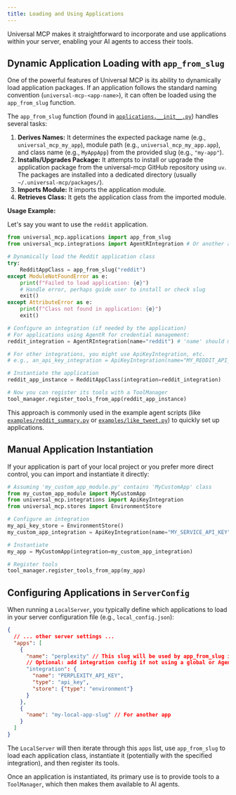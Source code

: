 ```yaml
---
title: Loading and Using Applications
---
```


Universal MCP makes it straightforward to incorporate and use applications within your server, enabling your AI agents to access their tools.

## Dynamic Application Loading with `app_from_slug`

One of the powerful features of Universal MCP is its ability to dynamically load application packages. If an application follows the standard naming convention (`universal-mcp-<app-name>`), it can often be loaded using the `app_from_slug` function.

The `app_from_slug` function (found in [`applications.__init__.py`](https://github.com/universal-mcp/universal-mcp/blob/master/src/universal_mcp/applications/__init__.py)) handles several tasks:
1.  **Derives Names:** It determines the expected package name (e.g., `universal_mcp_my_app`), module path (e.g., `universal_mcp_my_app.app`), and class name (e.g., `MyAppApp`) from the provided slug (e.g., `"my-app"`).
2.  **Installs/Upgrades Package:** It attempts to install or upgrade the application package from the universal-mcp GitHub repository using `uv`. The packages are installed into a dedicated directory (usually `~/.universal-mcp/packages/`).
3.  **Imports Module:** It imports the application module.
4.  **Retrieves Class:** It gets the application class from the imported module.

**Usage Example:**

Let's say you want to use the `reddit` application.

```python
from universal_mcp.applications import app_from_slug
from universal_mcp.integrations import AgentRIntegration # Or another appropriate integration

# Dynamically load the Reddit application class
try:
    RedditAppClass = app_from_slug("reddit")
except ModuleNotFoundError as e:
    print(f"Failed to load application: {e}")
    # Handle error, perhaps guide user to install or check slug
    exit()
except AttributeError as e:
    print(f"Class not found in application: {e}")
    exit()

# Configure an integration (if needed by the application)
# For applications using AgentR for credential management:
reddit_integration = AgentRIntegration(name="reddit") # 'name' should match the integration configured on AgentR

# For other integrations, you might use ApiKeyIntegration, etc.
# e.g., an_api_key_integration = ApiKeyIntegration(name="MY_REDDIT_API_KEY_CONFIG", store=my_store)

# Instantiate the application
reddit_app_instance = RedditAppClass(integration=reddit_integration)

# Now you can register its tools with a ToolManager
tool_manager.register_tools_from_app(reddit_app_instance)
```

This approach is commonly used in the example agent scripts (like [`examples/reddit_summary.py`](https://github.com/universal-mcp/examples/blob/master/agents/reddit_summary.py) or [`examples/like_tweet.py`](https://github.com/universal-mcp/examples/blob/master/agents/like_tweet.py)) to quickly set up applications.

## Manual Application Instantiation

If your application is part of your local project or you prefer more direct control, you can import and instantiate it directly:

```python
# Assuming 'my_custom_app_module.py' contains 'MyCustomApp' class
from my_custom_app_module import MyCustomApp
from universal_mcp.integrations import ApiKeyIntegration
from universal_mcp.stores import EnvironmentStore

# Configure an integration
my_api_key_store = EnvironmentStore()
my_custom_app_integration = ApiKeyIntegration(name="MY_SERVICE_API_KEY", store=my_api_key_store)

# Instantiate
my_app = MyCustomApp(integration=my_custom_app_integration)

# Register tools
tool_manager.register_tools_from_app(my_app)
```

## Configuring Applications in `ServerConfig`

When running a `LocalServer`, you typically define which applications to load in your server configuration file (e.g., `local_config.json`):

```json
{
  // ... other server settings ...
  "apps": [
    {
      "name": "perplexity" // This slug will be used by app_from_slug internally
      // Optional: add integration config if not using a global or AgentR managed one
      "integration": {
        "name": "PERPLEXITY_API_KEY",
        "type": "api_key",
        "store": {"type": "environment"}
      }
    },
    {
      "name": "my-local-app-slug" // For another app
    }
  ]
}
```
The `LocalServer` will then iterate through this `apps` list, use `app_from_slug` to load each application class, instantiate it (potentially with the specified integration), and then register its tools.

Once an application is instantiated, its primary use is to provide tools to a `ToolManager`, which then makes them available to AI agents.
